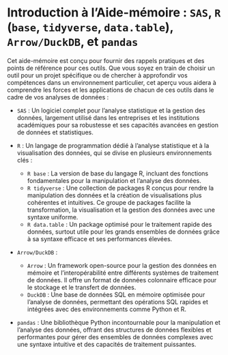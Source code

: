 # Introduction à l’Aide-mémoire : `SAS`, `R` (`base`, `tidyverse`, `data.table`), `Arrow/DuckDB`, et `pandas`

Cet aide-mémoire est conçu pour fournir des rappels pratiques et des points de référence pour ces outils. Que vous soyez en train de choisir un outil pour un projet spécifique ou de chercher à approfondir vos compétences dans un environnement particulier, cet aperçu vous aidera à comprendre les forces et les applications de chacun de ces outils dans le cadre de vos analyses de données :

- `SAS` : Un logiciel complet pour l'analyse statistique et la gestion des données, largement utilisé dans les entreprises et les institutions académiques pour sa robustesse et ses capacités avancées en gestion de données et statistiques.

- `R` : Un langage de programmation dédié à l'analyse statistique et à la visualisation des données, qui se divise en plusieurs environnements clés :
  - `R base` : La version de base du langage R, incluant des fonctions fondamentales pour la manipulation et l'analyse des données.
  - `R tidyverse` : Une collection de packages R conçus pour rendre la manipulation des données et la création de visualisations plus cohérentes et intuitives. Ce groupe de packages facilite la transformation, la visualisation et la gestion des données avec une syntaxe uniforme.
  - `R data.table` : Un package optimisé pour le traitement rapide des données, surtout utile pour les grands ensembles de données grâce à sa syntaxe efficace et ses performances élevées.

- `Arrow/DuckDB` : 
  - `Arrow` : Un framework open-source pour la gestion des données en mémoire et l'interopérabilité entre différents systèmes de traitement de données. Il offre un format de données colonnaire efficace pour le stockage et le transfert de données.
  - `DuckDB` : Une base de données SQL en mémoire optimisée pour l'analyse de données, permettant des opérations SQL rapides et intégrées avec des environnements comme Python et R.

- `pandas` : Une bibliothèque Python incontournable pour la manipulation et l'analyse des données, offrant des structures de données flexibles et performantes pour gérer des ensembles de données complexes avec une syntaxe intuitive et des capacités de traitement puissantes.

